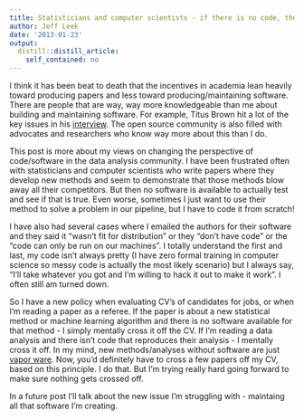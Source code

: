 ```yaml
---
title: Statisticians and computer scientists - if there is no code, there is no paper
author: Jeff Leek
date: '2013-01-23'
output:
  distill::distill_article:
    self_contained: no
---
```


I think it has been beat to death that the incentives in academia lean heavily toward producing papers and less toward producing/maintaining software. There are people that are way, way more knowledgeable than me about building and maintaining software. For example, Titus Brown hit a lot of the key issues in his [interview](http://simplystatistics.org/2012/08/17/interview-with-c-titus-brown-computational-biologist/). The open source community is also filled with advocates and researchers who know way more about this than I do.

This post is more about my views on changing the perspective of code/software in the data analysis community. I have been frustrated often with statisticians and computer scientists who write papers where they develop new methods and seem to demonstrate that those methods blow away all their competitors. But then no software is available to actually test and see if that is true. Even worse, sometimes I just want to use their method to solve a problem in our pipeline, but I have to code it from scratch!

I have also had several cases where I emailed the authors for their software and they said it "wasn't fit for distribution" or they "don't have code" or the "code can only be run on our machines". I totally understand the first and last, my code isn't always pretty (I have zero formal training in computer science so messy code is actually the most likely scenario) but I always say, "I'll take whatever you got and I'm willing to hack it out to make it work". I often still am turned down.

So I have a new policy when evaluating CV's of candidates for jobs, or when I'm reading a paper as a referee. If the paper is about a new statistical method or machine learning algorithm and there is no software available for that method - I simply mentally cross it off the CV. If I'm reading a data analysis and there isn't code that reproduces their analysis - I mentally cross it off. In my mind, new methods/analyses without software are just [vapor ware](http://en.wikipedia.org/wiki/Vaporware). Now, you'd definitely have to cross a few papers off my CV, based on this principle. I do that. But I'm trying really hard going forward to make sure nothing gets crossed off.

In a future post I'll talk about the new issue I'm struggling with - maintaing all that software I'm creating.

&nbsp;
